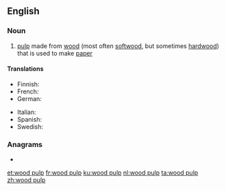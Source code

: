 ==English==
{{wikipedia}}

===Noun===
{{en-noun|-|head=[[wood]] [[pulp]]}}

# [[pulp]] made from [[wood]] (most often [[softwood]], but sometimes [[hardwood]]) that is used to make [[paper]]

====Translations====
{{trans-top|pulp from trees used to make paper}}
* Finnish: {{t+|fi|paperimassa}}
* French: {{t+|fr|pâte à papier|f}}
* German: {{t|de|Holzschliff|m}}
{{trans-mid}}
* Italian: {{t|it|pasta di legno|f}}
* Spanish: {{t|es|pasta de papel|f}}
* Swedish: {{t|sv|pappersmassa|c}}
{{trans-bottom}}

===Anagrams===
* {{l|en|pulpwood}}

[[et:wood pulp]]
[[fr:wood pulp]]
[[ku:wood pulp]]
[[nl:wood pulp]]
[[ta:wood pulp]]
[[zh:wood pulp]]